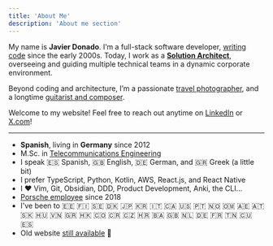 ```yaml
---
title: 'About Me'
description: 'About me section'
---
```


My name is **Javier Donado**. I’m a full-stack software developer, [writing code](https://github.com/mrdonado) since the early 2000s. Today, I work as a [**Solution Architect**](https://www.linkedin.com/in/f-javier-r-donado), overseeing and guiding multiple technical teams in a dynamic corporate environment.

Beyond coding and architecture, I’m a passionate [travel photographer](https://instagram.com/jdonadolens), and a longtime [guitarist and composer](https://open.spotify.com/artist/60ICs7yKs1yRwW1ZVIJzYV?si=FaHoj6KRQta0SbtcnW6M2A).

Welcome to my website! Feel free to reach out anytime on [LinkedIn](https://www.linkedin.com/in/f-javier-r-donado) or [X.com](https://twitter.com/jdonado)!

---

- **Spanish**, living in **Germany** since 2012
- M.Sc. in [Telecommunications Engineering](https://www.uc3m.es/master/telecommunication-engineering)
- I speak 🇪🇸 Spanish, 🇬🇧 English, 🇩🇪 German, and 🇬🇷 Greek (a little bit)
- I prefer TypeScript, Python, Kotlin, AWS, React.js, and React Native
- I ❤️ Vim, Git, Obsidian, DDD, Product Development, Anki, the CLI...
- [Porsche employee](https://docs.google.com/file/d/0B2hOO8PX6CgfamxFMUo3SmF4S2M) since 2018
- I've been to 🇪🇪 🇫🇮 🇸🇪 🇩🇰 🇯🇵 🇰🇷 🇮🇹 🇨🇦 🇺🇸 🇵🇹 🇳🇴 🇴🇲 🇦🇪 🇦🇹 🇸🇰 🇭🇺 🇻🇳 🇬🇷 🇭🇰 🇨🇴 🇨🇷 🇨🇿 🇭🇷 🇧🇦 🇬🇧 🇳🇱 🇩🇪 🇫🇷 🇹🇳 🇨🇺 🇪🇸
- Old website [still available](https://old-www.jdonado.com) 👴
